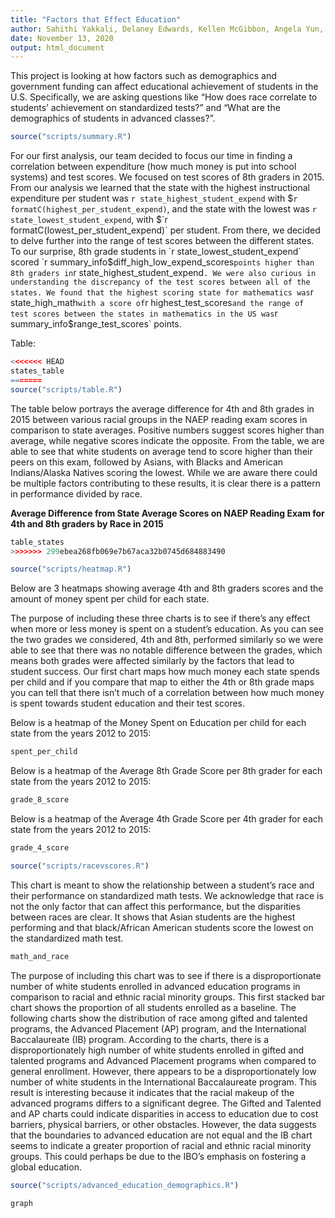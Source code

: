 ```yaml
---
title: "Factors that Effect Education"
author: Sahithi Yakkali, Delaney Edwards, Kellen McGibbon, Angela Yun, and Brian Park
date: November 13, 2020
output: html_document
---
```

This project is looking at how factors such as demographics and government funding can affect educational achievement of students in the U.S. Specifically, we are asking questions like “How does race correlate to students’ achievement on standardized tests?” and “What are the demographics of students in advanced classes?”.

```r
source("scripts/summary.R")
```

For our first analysis, our team decided to focus our time in finding a correlation between expenditure (how much money is put into school systems) and test scores. We focused on test scores of 8th graders in 2015. From our analysis we learned that the state with the highest instructional expenditure per student was `r state_highest_student_expend` with $`r formatC(highest_per_student_expend)`, and the state with the lowest was `r state_lowest_student_expend`, with $`r formatC(lowest_per_student_expend)` per student. From there, we decided to delve further into the range of test scores between the different states. To our surprise, 8th grade students in `r state_lowest_student_expend` scored `r summary_info$diff_high_low_expend_scores` points higher than 8th graders in `r state_highest_student_expend`. We were also curious in understanding the discrepancy of the test scores between all of the states. We found that the highest scoring state for mathematics was `r state_high_math` with a score of `r highest_test_scores` and the range of test scores between the states in mathematics in the US was `r summary_info$range_test_scores` points.

Table:
```r
<<<<<<< HEAD
states_table
=======
source("scripts/table.R")
```

The table below portrays the average difference for 4th and 8th grades in 2015 between various racial groups in the NAEP reading exam scores in comparison to state averages. Positive numbers suggest scores higher than average, while negative scores indicate the opposite. From the table, we are able to see that white students on average tend to score higher than their peers on this exam, followed by Asians, with Blacks and American Indians/Alaska Natives scoring the lowest. While we are aware there could be multiple factors contributing to these results, it is clear there is a pattern in performance divided by race. 

**Average Difference from State Average Scores on NAEP Reading Exam for 4th and 
8th graders by Race in 2015**

```r
table_states
>>>>>>> 299ebea268fb069e7b67aca32b0745d684883490
```

```r
source("scripts/heatmap.R")
```

Below are 3 heatmaps showing average 4th and 8th graders scores and the amount of money spent per child for each state. 

The purpose of including these three charts is to see if there's any effect when more or less money is spent on a student's education. As you can see the two grades we considered, 4th and 8th, performed similarly so we were able to see that there was no notable difference between the grades, which means both grades were affected similarly by the factors that lead to student success. Our first chart maps how much money each state spends per child and if you compare that map to either the 4th or 8th grade maps you can tell that there isn't much of a correlation between how much money is spent towards student education and their test scores.

Below is a heatmap of the Money Spent on Education per child for each state from the years 2012 to 2015:

```r
spent_per_child
```

Below is a heatmap of the Average 8th Grade Score per 8th grader for each state from the years 2012 to 2015:

```r
grade_8_score
```

Below is a heatmap of the Average 4th Grade Score per 4th grader for each state from the years 2012 to 2015:


```r
grade_4_score
```

```r
source("scripts/racevscores.R")
```

This chart is meant to show the relationship between a student's race and their performance on standardized math tests. We acknowledge that race is not the only factor that can affect this performance, but the disparities between races are clear. It shows that Asian students are the highest performing and that black/African American students score the lowest on the standardized math test. 
```r
math_and_race
```

The purpose of including this chart was to see if there is a disproportionate number of white students enrolled in advanced education programs in comparison to racial and ethnic racial minority groups. This first stacked bar chart shows the proportion of all students enrolled as a baseline. The following charts show the distribution of race among gifted and talented programs, the Advanced Placement (AP) program, and the International Baccalaureate (IB) program. According to the charts, there is a disproportionately high number of white students enrolled in gifted and talented programs and Advanced Placement programs when compared to general enrollment. However, there appears to be a disproportionately low number of white students in the International Baccalaureate program. This result is interesting because it indicates that the racial makeup of the advanced programs differs to a significant degree. The Gifted and Talented and AP charts could indicate disparities in access to education due to cost barriers, physical barriers, or other obstacles. However, the data suggests that the boundaries to advanced education are not equal and the IB chart seems to indicate a greater proportion of racial and ethnic racial minority groups. This could perhaps be due to the IBO’s emphasis on fostering a global education.

```r
source("scripts/advanced_education_demographics.R")
```
```r
graph
```